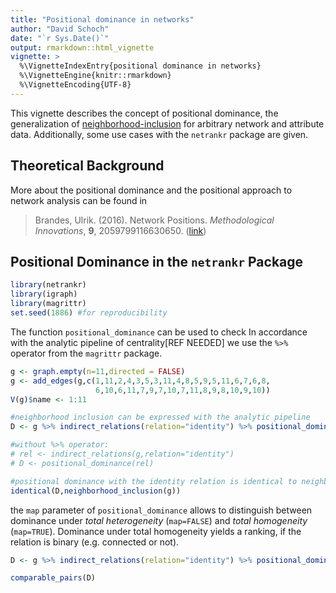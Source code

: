 ```yaml
---
title: "Positional dominance in networks"
author: "David Schoch"
date: "`r Sys.Date()`"
output: rmarkdown::html_vignette
vignette: >
  %\VignetteIndexEntry{positional dominance in networks}
  %\VignetteEngine{knitr::rmarkdown}
  %\VignetteEncoding{UTF-8}
---
```


This vignette describes the concept of positional dominance, the generalization 
of [neighborhood-inclusion](neighborhood_inclusion.html) for arbitrary network and attribute data. Additionally, 
some use cases with the `netrankr` package are given.

## Theoretical Background



More about the positional dominance and the positional approach to network analysis can be found in

> Brandes, Ulrik. (2016). Network Positions.
*Methodological Innovations*, **9**, 2059799116630650.
([link](http://dx.doi.org/10.1177/2059799116630650))

## Positional Dominance in the `netrankr` Package

```r
library(netrankr)
library(igraph)
library(magrittr)
set.seed(1886) #for reproducibility
```

The function `positional_dominance` can be used to check 
In accordance with the analytic pipeline of centrality[REF NEEDED] we use the `%>%` operator from the 
`magrittr` package.

```r
g <- graph.empty(n=11,directed = FALSE)
g <- add_edges(g,c(1,11,2,4,3,5,3,11,4,8,5,9,5,11,6,7,6,8,
                   6,10,6,11,7,9,7,10,7,11,8,9,8,10,9,10))
V(g)$name <- 1:11

#neighborhood inclusion can be expressed with the analytic pipeline
D <- g %>% indirect_relations(relation="identity") %>% positional_dominance()

#without %>% operator:
# rel <- indirect_relations(g,relation="identity")
# D <- positional_dominance(rel)

#positional dominance with the identity relation is identical to neighborhood
identical(D,neighborhood_inclusion(g))
```

the `map` parameter of `positional_dominance` allows to distinguish between dominance
under *total heterogeneity* (`map=FALSE`) and *total homogeneity* (`map=TRUE`). 
Dominance under total homogeneity yields a ranking, if the relation is binary (e.g. connected or not).  

```r
D <- g %>% indirect_relations(relation="identity") %>% positional_dominance(map=TRUE)

comparable_pairs(D)
```


